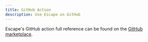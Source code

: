 ```yaml
---
title: GitHub Action
description: Use Escape on GitHub
---
```


Escape's GitHub action full reference can be found on the [GitHub marketplace](https://github.com/marketplace/actions/escape-graphql-security).
